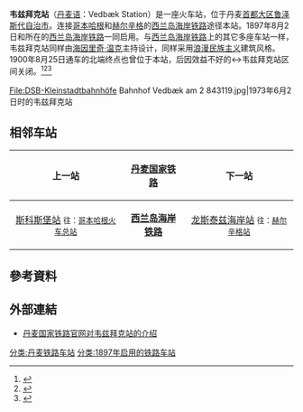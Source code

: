 {{翻译请求}}{{Infobox station
| name = 
| native_name = Vedbæk Station
| type = [[火车站|火车站]]
| style = STL
| image = Billede 024.jpg
| caption = 2010年时的韦兹拜克站
| address = {{DEN}} [[首都大区|首都大区]] [[鲁泽斯代自治市|鲁泽斯代自治市]] {{link-da|韦兹拜克|Vedbæk}}（2950）韦兹拜克站街20号
| coordinates = {{coord|55|51|10|N|12|33|45|E|region:DK|display=inline,title}}
| map_type = Denmark
| operator = [[丹麦国家铁路|丹麦国家铁路]]
| line = [[西兰岛海岸铁路|西兰岛海岸铁路]]
| platforms = 两座[[侧式站台|侧式站台]]
| tracks = 2条
| bus_routes = 193路<br>195路
| opened = 1897年8月2日
| architect = [[海因里奇·温克|海因里奇·温克]]
| architectural_style = [[浪漫民族主义|浪漫民族主义]]建筑风格
| code = Vb
| zone = 60/70
}}
'''韦兹拜克站'''（[[丹麦语|丹麦语]]：Vedbæk Station）是一座火车站，位于丹麦[[首都大区|首都大区]][[鲁泽斯代自治市|鲁泽斯代自治市]]{{link-da|韦兹拜克|Vedbæk}}。连接[[哥本哈根|哥本哈根]]和[[赫爾辛格|赫尔辛格]]的[[西兰岛海岸铁路|西兰岛海岸铁路]]途径本站。1897年8月2日和所在的[[西兰岛海岸铁路|西兰岛海岸铁路]]一同启用。与[[西兰岛海岸铁路|西兰岛海岸铁路]]上的其它多座车站一样，韦兹拜克站同样由[[海因里奇·温克|海因里奇·温克]]主持设计，同样采用[[浪漫民族主义|浪漫民族主义]]建筑风格。1900年8月25日通车的{{Link-da|奈鲁姆铁路|Nærumbanen}}北端终点也曾位于本站，后因效益不好{{Link-da|奈鲁姆铁路|Nærumbanen}}的{{Link-da|奈鲁姆站|Nærum Station}}↔韦兹拜克站区间关闭。<ref>{{Cite web|title=Vedbæk Station (Vb)|url=https://danskejernbaner.dk/vis.station.php?FORLOEB_ID=1131&content=Vedb%C3%A6k+Station+(Vb)|accessdate=2021-02-27|work=danskejernbaner.dk}}</ref><ref>{{cite web|title=Sag: De to tidl. portørboliger ved Vedbæk Station|url=https://www.kulturarv.dk/fbb/sagvis.pub?sag=4796512|publisher=Kulturstyrelsen|language=da|access-date=2013-05-11}}</ref><ref>{{Cite web|title=Vedbæk Station|url=https://www.google.com.tw/maps/place/Vedb%C3%A6k+Station/@55.8532697,12.5616688,242m/data=!3m1!1e3!4m8!1m2!2m1!1sVedb%C3%A6k+Station!3m4!1s0x46524960a2e16de3:0xdfa0677ad5870575!8m2!3d55.8529039!4d12.5630217?hl=zh-TW|accessdate=2021-02-27|work=谷歌地图|language=zh-TW}}</ref><gallery widths="300" heights="180">
File:DSB-Kleinstadtbahnhöfe Bahnhof Vedbæk am 2 843119.jpg|1973年6月2日时的韦兹拜克站
</gallery>

== 相邻车站 ==
{| class="wikitable"
!上一站
![[丹麦国家铁路|丹麦国家铁路]]
!下一站
|-
| align="center" |[[斯科斯堡站|斯科斯堡站]]
<small>往：[[哥本哈根火车总站|哥本哈根火车总站]]</small>
| align="center" |'''[[西兰岛海岸铁路|西兰岛海岸铁路]]'''
| align="center" |[[龙斯泰兹海岸站|龙斯泰兹海岸站]]
<small>往：[[赫尔辛格站|赫尔辛格站]]</small>
|}

== 參考資料 ==
{{Reflist|2}}

== 外部連結 ==
*[https://www.dsb.dk/kundeservice/stationer/vedbak/ 丹麦国家铁路官网对韦兹拜克站的介绍]{{da icon}}
{{commonscat}}

[[分类:丹麦铁路车站|分类:丹麦铁路车站]]
[[分类:1897年启用的铁路车站|分类:1897年启用的铁路车站]]
